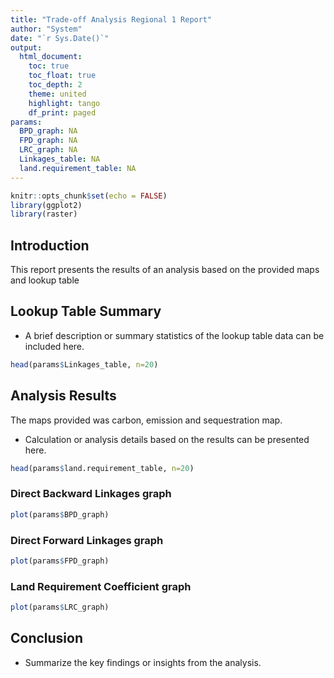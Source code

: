 ```yaml
---
title: "Trade-off Analysis Regional 1 Report"
author: "System"
date: "`r Sys.Date()`"
output: 
  html_document:
    toc: true
    toc_float: true
    toc_depth: 2
    theme: united
    highlight: tango
    df_print: paged
params:
  BPD_graph: NA
  FPD_graph: NA
  LRC_graph: NA
  Linkages_table: NA
  land.requirement_table: NA
---
```



```r
knitr::opts_chunk$set(echo = FALSE)
library(ggplot2)
library(raster)
```

## Introduction

This report presents the results of an analysis based on the provided maps and lookup table

## Lookup Table Summary


* A brief description or summary statistics of the lookup table data can be included here.

```r
head(params$Linkages_table, n=20)
```


## Analysis Results

The maps provided was carbon, emission and sequestration map.

* Calculation or analysis details based on the results can be presented here.


```r
head(params$land.requirement_table, n=20)
```

### Direct Backward Linkages graph

```r
plot(params$BPD_graph)
```

### Direct Forward Linkages graph 

```r
plot(params$FPD_graph)
```

### Land Requirement Coefficient graph 

```r
plot(params$LRC_graph)
```

## Conclusion

* Summarize the key findings or insights from the analysis.
